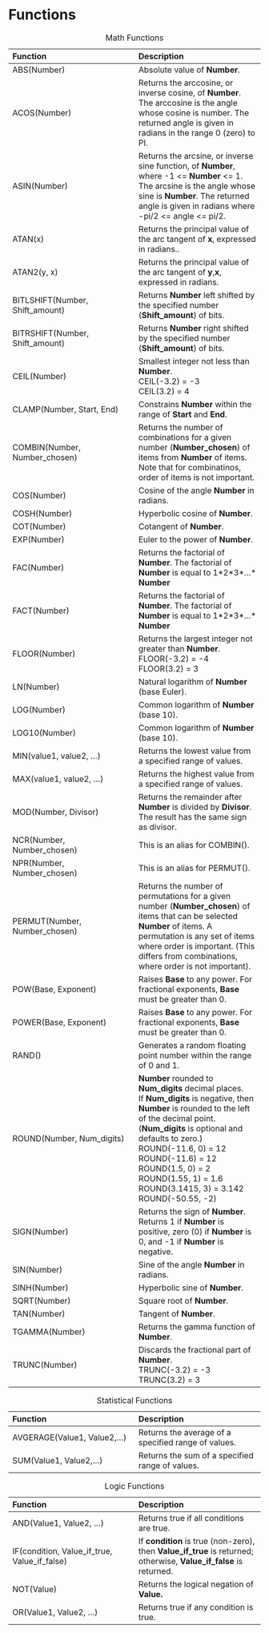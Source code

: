 # Functions

::: {}
| Function | Description |
| :-- | :-- |
| ABS(Number) | Absolute value of **Number**. |
| ACOS(Number) | Returns the arccosine, or inverse cosine, of **Number**. The arccosine is the angle whose cosine is number. The returned angle is given in radians in the range 0 (zero) to PI. |
| ASIN(Number) | Returns the arcsine, or inverse sine function, of **Number**, where -1 <= **Number** <= 1. The arcsine is the angle whose sine is **Number**. The returned angle is given in radians where -pi/2 <= angle <= pi/2. |
| ATAN(x) | Returns the principal value of the arc tangent of **x**, expressed in radians.. |
| ATAN2(y, x) | Returns the principal value of the arc tangent of **y**,**x**, expressed in radians. |
| BITLSHIFT(Number, Shift_amount) | Returns **Number** left shifted by the specified number (**Shift_amount**) of bits. |
| BITRSHIFT(Number, Shift_amount) |Returns **Number** right shifted by the specified number (**Shift_amount**) of bits. |
| CEIL(Number) | Smallest integer not less than **Number**.<br>\linebreak CEIL(-3.2) = -3<br>\linebreak CEIL(3.2) = 4 |
| CLAMP(Number, Start, End) | Constrains **Number** within the range of **Start** and **End**. |
| COMBIN(Number, Number_chosen) | Returns the number of combinations for a given number (**Number_chosen**) of items from **Number** of items. Note that for combinatinos, order of items is not important. |
| COS(Number) | Cosine of the angle **Number** in radians. |
| COSH(Number) | Hyperbolic cosine of **Number**. |
| COT(Number) | Cotangent of **Number**. |
| EXP(Number) | Euler to the power of **Number**. |
| FAC(Number) | Returns the factorial of **Number**. The factorial of **Number** is equal to 1\*2\*3\*...\* **Number** |
| FACT(Number) | Returns the factorial of **Number**. The factorial of **Number** is equal to 1\*2\*3\*...\* **Number** |
| FLOOR(Number) | Returns the largest integer not greater than **Number**.<br>\linebreak FLOOR(-3.2) = -4<br>\linebreak FLOOR(3.2) = 3 |
| LN(Number) | Natural logarithm of **Number** (base Euler). |
| LOG(Number) | Common logarithm of **Number** (base 10). |
| LOG10(Number) | Common logarithm of **Number** (base 10). |
| MIN(value1, value2, ...) | Returns the lowest value from a specified range of values. |
| MAX(value1, value2, ...) | Returns the highest value from a specified range of values. |
| MOD(Number, Divisor) | Returns the remainder after **Number** is divided by **Divisor**. The result has the same sign as divisor. |
| NCR(Number, Number_chosen) | This is an alias for COMBIN(). |
| NPR(Number, Number_chosen) | This is an alias for PERMUT(). |
| PERMUT(Number, Number_chosen) | Returns the number of permutations for a given number (**Number_chosen**) of items that can be selected **Number** of items. A permutation is any set of items where order is important. (This differs from combinations, where order is not important). |
| POW(Base, Exponent) | Raises **Base** to any power. For fractional exponents, **Base** must be greater than 0. |
| POWER(Base, Exponent) | Raises **Base** to any power. For fractional exponents, **Base** must be greater than 0. |
| RAND() | Generates a random floating point number within the range of 0 and 1. |
| ROUND(Number, Num_digits) | **Number** rounded to **Num_digits** decimal places.<br>\linebreak If **Num_digits** is negative, then **Number** is rounded to the left of the decimal point.<br>\linebreak(**Num_digits** is optional and defaults to zero.)<br>\linebreak ROUND(-11.6, 0) = 12<br>\linebreak ROUND(-11.6) = 12<br>\linebreak ROUND(1.5, 0) = 2<br>\linebreak ROUND(1.55, 1) = 1.6<br>\linebreak ROUND(3.1415, 3) = 3.142<br>\linebreak ROUND(-50.55, -2) |
| SIGN(Number) | Returns the sign of **Number**. Returns 1 if **Number** is positive, zero (0) if **Number** is 0, and -1 if **Number** is negative. |
| SIN(Number) | Sine of the angle **Number** in radians. |
| SINH(Number) | Hyperbolic sine of **Number**. |
| SQRT(Number) | Square root of **Number**. |
| TAN(Number) | Tangent of **Number**. |
| TGAMMA(Number) | Returns the gamma function of **Number**. |
| TRUNC(Number) | Discards the fractional part of **Number**.<br>\linebreak TRUNC(-3.2) = -3<br>\linebreak TRUNC(3.2) = 3 |

Table: Math Functions
:::

::: {.minipage data-latex="{\textwidth}"}
| Function | Description |
| :-- | :-- |
| AVGERAGE(Value1, Value2,...) | Returns the average of a specified range of values. |
| SUM(Value1, Value2,...) | Returns the sum of a specified range of values. |

Table: Statistical Functions
:::

::: {.minipage data-latex="{\textwidth}"}
| Function | Description |
| :-- | :-- |
| AND(Value1, Value2, ...) | Returns true if all conditions are true. |
| IF(condition, Value_if_true, Value_if_false) | If **condition** is true (non-zero), then **Value_if_true** is returned; otherwise, **Value_if_false** is returned. |
| NOT(Value) | Returns the logical negation of **Value.** |
| OR(Value1, Value2, ...) | Returns true if any condition is true. |

Table: Logic Functions
:::
